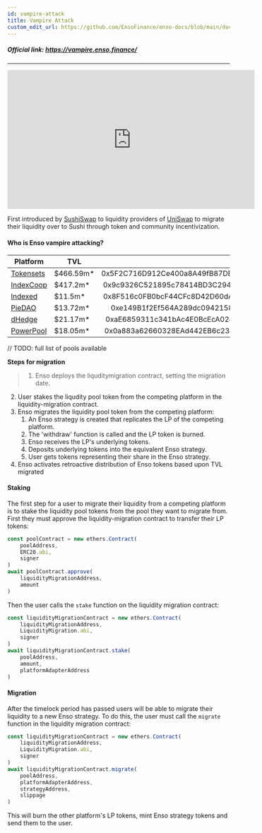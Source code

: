 ```yaml
---
id: vampire-attack
title: Vampire Attack
custom_edit_url: https://github.com/EnsoFinance/enso-docs/blob/main/docs/guides/vampire-attack.mdx
---
```


##### Official link: https://vampire.enso.finance/

---


<iframe width="560" height="315" src="https://www.youtube.com/embed/VjSGogTiciQ" title="YouTube video player" frameborder="0" allow="accelerometer; autoplay; clipboard-write; encrypted-media; gyroscope; picture-in-picture" allowfullscreen></iframe>


First introduced by [SushiSwap](https://sushi.com/) to liquidity providers of [UniSwap](https://uniswap.org/) to migrate their liquidity over to Sushi through token and community incentivization.


#### Who is Enso vampire attacking?
| Platform | TVL  | Adapter Address |
| ---------|------|----------------:|
| [Tokensets](https://tokensets.com/)      |  $466.59m* | 0x5F2C716D912Ce400a8A49fB87DB722e8257257A7 |
| [IndexCoop](https://www.indexcoop.com/)  |  $417.2m* | 0x9c9326C521895c78414BD3C2945e47AFC4Ef16cc |
| [Indexed](https://indexed.finance/)      |  $11.5m*  | 0x8F516c0FB0bcF44CFc8D42D60dAD3E4cdb35Ce26 |
| [PieDAO](https://www.piedao.org/)        |  $13.72m*  | 0xe149B1f2Ef564A289dc094215835f3c8Df1695aa |
| [dHedge](https://www.dhedge.org/)        |  $21.17m*  | 0xaE6859311c341bAc4E0BcEcA0242247c16718FF1 |
| [PowerPool](https://powerpool.finance/)  |  $18.05m*  | 0x0a883a62660328EAd442EB6c2311668ba9c12e57 |


// TODO: full list of pools available

**Steps for migration**
> 1. Enso deploys the liquditymigration contract, setting the migration date.
2. User stakes the liqudity pool token from the competing platform in the liquidity-migration contract.
3. Enso migrates the liquidity pool token from the competing platform:
    1. An Enso strategy is created that replicates the LP of the competing platform.
    2. The 'withdraw' function is called and the LP token is burned.
    3. Enso receives the LP's underlying tokens.
    4. Deposits underlying tokens into the equivalent Enso strategy.
    5. User gets tokens representing their share in the Enso strategy.
4. Enso activates retroactive distribution of Enso tokens based upon TVL migrated


#### Staking

The first step for a user to migrate their liquidity from a competing platform is to stake the liquidity pool tokens from the pool they want to migrate from. First they must approve the liquidity-migration contract to transfer their LP tokens:

```typescript
const poolContract = new ethers.Contract(
    poolAddress,
    ERC20.abi,
    signer
)
await poolContract.approve(
    liquidityMigrationAddress,
    amount
)
```
Then the user calls the `stake` function on the liquidity migration contract:

```typescript
const liquidityMigrationContract = new ethers.Contract(
    liquidityMigrationAddress,
    LiquidityMigration.abi,
    signer
)
await liquidityMigrationContract.stake(
    poolAddress,
    amount,
    platformAdapterAddress
)
```

#### Migration

After the timelock period has passed users will be able to migrate their liquidity to a new Enso strategy. To do this, the user must call the `migrate` function in the liquidity migration contract:

```typescript
const liquidityMigrationContract = new ethers.Contract(
    liquidityMigrationAddress,
    LiquidityMigration.abi,
    signer
)
await liquidityMigrationContract.migrate(
    poolAddress,
    platformAdapterAddress,
    strategyAddress,
    slippage
)
```
This will burn the other platform's LP tokens, mint Enso strategy tokens and send them to the user.
